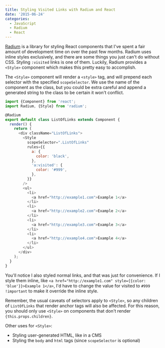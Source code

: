 ```yaml
---
title: Styling Visited Links with Radium and React
date: '2015-06-24'
categories:
  - JavaScript
  - Radium
  - React
---
```




[Radium][1] is a library for styling React components that I've spent a fair amount of development time on over the past few months. Radium uses inline styles exclusively, and there are some things you just can't do without CSS. Styling `:visited` links is one of them. Luckily, Radium provides a `<Style>` component which makes this pretty easy to accomplish.

The `<Style>` component will render a `<style>` tag, and will prepend each selector with the specified `scopeSelector`. We use the name of the component as the class, but you could be extra careful and append a generated string to the class to be certain it won't conflict.

```javascript
import {Component} from 'react';
import Radium, {Style} from 'radium';

@Radium
export default class ListOfLinks extends Component {
  render() {
    return (
      <div className="ListOfLinks">
        <Style
          scopeSelector=".ListOfLinks"
          rules={{
            a: {
              color: 'black',
            },
            'a:visited': {
              color: '#999',
            },
          }}
        />
        <ul>
          <li>
            <a href="http://example1.com">Example 1</a>
          </li>
          <li>
            <a href="http://example2.com">Example 2</a>
          </li>
          <li>
            <a href="http://example3.com">Example 3</a>
          </li>
          <li>
            <a href="http://example4.com">Example 4</a>
          </li>
        </ul>
      </div>
    );
  }
}
```

You'll notice I also styled normal links, and that was just for convenience. If I style them inline, like `<a href="http://example1.com" style={{color: 'blue'}}>Example 1</a>`, I'd have to change the value for visited to `#999 !important` to make it override the inline style.

Remember, the usual caveats of selectors apply to `<Style>`, so any children of `ListOfLinks` that render anchor tags will also be affected. For this reason, you should only use `<Style>` on components that don't render `{this.props.children}`.

Other uses for `<Style>`:

- Styling user-generated HTML, like in a CMS
- Styling the `body` and `html` tags (since `scopeSelector` is optional)

[1]: https://github.com/FormidableLabs/radium
